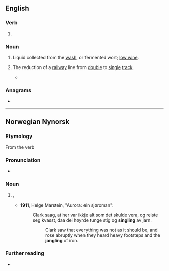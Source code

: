 ==English==

===Verb===
{{head|en|verb form}}

# {{present participle of|en|single|nocat=1}}

===Noun===
{{en-noun}}

# {{lb|en|distilling}} Liquid collected from the [[wash]], or fermented wort; [[low wine]].
# {{lb|en|rail}} The reduction of a [[railway]] line from [[double]] to [[single]] [[track]].
#* {{quote-journal|en|year=1959|month=June|title=Talking of Trains: North Eastern report|journal=Trains Illustrated|page=293|text=[...] associated with this project would be the '''singling''' of the line from Selby to Shipton Lane, 2½ miles from Market Weighton, and the working of this section on the one-engine-in-steam principle, [...].}}

===Anagrams===
* {{anagrams|en|a=ggiilnns|gin sling|slinging}}

----

==Norwegian Nynorsk==

===Etymology===
From the verb {{l|nn|singla}}

===Pronunciation===
* {{IPA|no|/²sɪŋlɪŋ/}}

===Noun===
{{nn-noun-fu}}

# {{l|en|tinkling}}, {{l|en|jangling}}
#* '''1911''', Helge Marstein, "Aurora: ein sjøroman":
#*: Clark saag, at her var ikkje alt som det skulde vera, og reiste seg kvasst, daa dei høyrde tunge stig og '''singling''' av jarn.
#*:: Clark saw that everything was not as it should be, and rose abruptly when they heard heavy footsteps and the '''jangling''' of iron.

===Further reading===
* {{R:Dokumentasjonsprosjektet|lang=nn}}